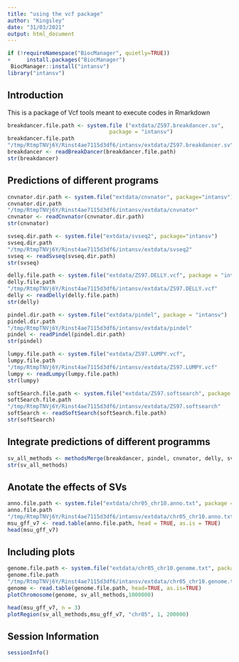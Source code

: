 ```yaml
---
title: "using the vcf package"
author: "Kingsley"
date: "31/03/2021"
output: html_document
---
```


```r
if (!requireNamespace("BiocManager", quietly=TRUE))
+     install.packages("BiocManager")
 BiocManager::install("intansv")
library("intansv")
```

## Introduction

This is a package of Vcf tools meant to execute codes in Rmarkdown

```r
breakdancer.file.path <- system.file ("extdata/ZS97.breakdancer.sv",
                                package = "intansv")
breakdancer.file.path
"/tmp/RtmpTNVj6Y/Rinst4ae7115d3df6/intansv/extdata/ZS97.breakdancer.sv"
breakdancer <- readBreakDancer(breakdancer.file.path)
str(breakdancer)
```

## Predictions of different programs

```r
cnvnator.dir.path <- system.file("extdata/cnvnator", package="intansv")
cnvnator.dir.path
"/tmp/RtmpTNVj6Y/Rinst4ae7115d3df6/intansv/extdata/cnvnator"
cnvnator <- readCnvnator(cnvnator.dir.path)
str(cnvnator)
```

```r
svseq.dir.path <- system.file("extdata/svseq2", package="intansv")
svseq.dir.path
"/tmp/RtmpTNVj6Y/Rinst4ae7115d3df6/intansv/extdata/svseq2"
svseq <- readSvseq(svseq.dir.path)
str(svseq)
```

```r
delly.file.path <- system.file("extdata/ZS97.DELLY.vcf", package = "intansv") 
delly.file.path
"/tmp/RtmpTNVj6Y/Rinst4ae7115d3df6/intansv/extdata/ZS97.DELLY.vcf"
delly <- readDelly(delly.file.path)
str(delly)
```

```r
pindel.dir.path <- system.file("extdata/pindel", package = "intansv")
pindel.dir.path
"/tmp/RtmpTNVj6Y/Rinst4ae7115d3df6/intansv/extdata/pindel"
pindel <- readPindel(pindel.dir.path)
str(pindel)
```

```r
lumpy.file.path <- system.file("extdata/ZS97.LUMPY.vcf",                    package="intansv")
lumpy.file.path
"/tmp/RtmpTNVj6Y/Rinst4ae7115d3df6/intansv/extdata/ZS97.LUMPY.vcf"
lumpy <- readLumpy(lumpy.file.path)
str(lumpy)
```

```r
softSearch.file.path <- system.file("extdata/ZS97.softsearch", package = "intansv") 
softSearch.file.path
"/tmp/RtmpTNVj6Y/Rinst4ae7115d3df6/intansv/extdata/ZS97.softsearch"
softSearch <- readSoftSearch(softSearch.file.path)
str(softSearch)
```

## Integrate predictions of different programms

```r
sv_all_methods <- methodsMerge(breakdancer, pindel, cnvnator, delly, svseq)
str(sv_all_methods)
```

## Anotate the effects of SVs

```r
anno.file.path <- system.file("extdata/chr05_chr10.anno.txt", package = "intansv")
anno.file.path
"/tmp/RtmpTNVj6Y/Rinst4ae7115d3df6/intansv/extdata/chr05_chr10.anno.txt"
msu_gff_v7 <- read.table(anno.file.path, head = TRUE, as.is = TRUE)
head(msu_gff_v7)
```

## Including plots

```r
genome.file.path <- system.file("extdata/chr05_chr10.genome.txt", package = "intansv")
genome.file.path
"/tmp/RtmpTNVj6Y/Rinst4ae7115d3df6/intansv/extdata/chr05_chr10.genome.txt"
genome <- read.table(genome.file.path, head=TRUE, as.is=TRUE)
plotChromosome(genome, sv_all_methods,1000000)
```

```r
head(msu_gff_v7, n = 3)
plotRegion(sv_all_methods,msu_gff_v7, "chr05", 1, 200000)
```

## Session Information

```r
sessionInfo()
```


